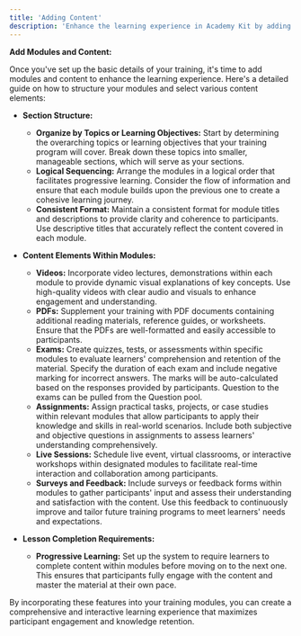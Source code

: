 ```yaml
---
title: 'Adding Content'
description: 'Enhance the learning experience in Academy Kit by adding modules and content to your training program.'
---
```


**Add Modules and Content:**

Once you've set up the basic details of your training, it's time to add modules and content to enhance the learning experience. Here's a detailed guide on how to structure your modules and select various content elements:

- **Section Structure:**
  - **Organize by Topics or Learning Objectives:** Start by determining the overarching topics or learning objectives that your training program will cover. Break down these topics into smaller, manageable sections, which will serve as your sections.
  - **Logical Sequencing:** Arrange the modules in a logical order that facilitates progressive learning. Consider the flow of information and ensure that each module builds upon the previous one to create a cohesive learning journey.
  - **Consistent Format:** Maintain a consistent format for module titles and descriptions to provide clarity and coherence to participants. Use descriptive titles that accurately reflect the content covered in each module.

- **Content Elements Within Modules:**
  - **Videos:** Incorporate video lectures, demonstrations within each module to provide dynamic visual explanations of key concepts. Use high-quality videos with clear audio and visuals to enhance engagement and understanding.
  - **PDFs:** Supplement your training with  PDF documents containing additional reading materials, reference guides, or worksheets. Ensure that the PDFs are well-formatted and easily accessible to participants.
  - **Exams:** Create quizzes, tests, or assessments within specific modules to evaluate learners' comprehension and retention of the material. Specify the duration of each exam and include negative marking for incorrect answers. The marks will be auto-calculated based on the responses provided by participants. Question to the exams can be pulled from the Question pool.
  - **Assignments:** Assign practical tasks, projects, or case studies within relevant modules that allow participants to apply their knowledge and skills in real-world scenarios. Include both subjective and objective questions in assignments to assess learners' understanding comprehensively.
  - **Live Sessions:** Schedule live event, virtual classrooms, or interactive workshops within designated modules to facilitate real-time interaction and collaboration among participants.
  - **Surveys and Feedback:** Include surveys or feedback forms within modules to gather participants' input and assess their understanding and satisfaction with the content. Use this feedback to continuously improve and tailor future training programs to meet learners' needs and expectations.

- **Lesson Completion Requirements:**
  - **Progressive Learning:** Set up the system to require learners to complete content within modules before moving on to the next one. This ensures that participants fully engage with the content and master the material at their own pace.


By incorporating these features into your training modules, you can create a comprehensive and interactive learning experience that maximizes participant engagement and knowledge retention.
